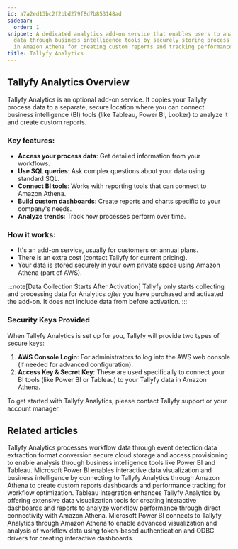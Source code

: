 ```yaml
---
id: a7a2ed13bc2f2bbd279f8d7b853148ad
sidebar:
  order: 1
snippet: A dedicated analytics add-on service that enables users to analyze workflow
  data through business intelligence tools by securely storing process information
  in Amazon Athena for creating custom reports and tracking performance trends.
title: Tallyfy Analytics
---
```


## Tallyfy Analytics Overview

Tallyfy Analytics is an optional add-on service. It copies your Tallyfy process data to a separate, secure location where you can connect business intelligence (BI) tools (like Tableau, Power BI, Looker) to analyze it and create custom reports.

### Key features:

- **Access your process data**: Get detailed information from your workflows.
- **Use SQL queries**: Ask complex questions about your data using standard SQL.
- **Connect BI tools**: Works with reporting tools that can connect to Amazon Athena.
- **Build custom dashboards**: Create reports and charts specific to your company's needs.
- **Analyze trends**: Track how processes perform over time.

### How it works:

- It's an add-on service, usually for customers on annual plans.
- There is an extra cost (contact Tallyfy for current pricing).
- Your data is stored securely in your own private space using Amazon Athena (part of AWS).

:::note[Data Collection Starts After Activation]
Tallyfy only starts collecting and processing data for Analytics *after* you have purchased and activated the add-on. It does not include data from before activation.
:::

### Security Keys Provided

When Tallyfy Analytics is set up for you, Tallyfy will provide two types of secure keys:

1. **AWS Console Login**: For administrators to log into the AWS web console (if needed for advanced configuration).
2. **Access Key & Secret Key**: These are used specifically to connect your BI tools (like Power BI or Tableau) to your Tallyfy data in Amazon Athena.

To get started with Tallyfy Analytics, please contact Tallyfy support or your account manager.


<PageTree />


## Related articles
<CardGrid>
<LinkTitleCard header="<b>Analytics > How Tallyfy Analytics works</b>" href="/products/pro/integrations/analytics/how-does-tallyfy-analytics-process-my-data/" > Tallyfy Analytics processes workflow data through event detection data extraction format conversion secure cloud storage and access provisioning to enable analysis through business intelligence tools like Power BI and Tableau. </LinkTitleCard>
<LinkTitleCard header="<b>Analytics > Power BI</b>" href="/products/pro/integrations/analytics/powerbi/" > Microsoft Power BI enables interactive data visualization and business intelligence by connecting to Tallyfy Analytics through Amazon Athena to create custom reports dashboards and performance tracking for workflow optimization. </LinkTitleCard>
<LinkTitleCard header="<b>Analytics > Tableau</b>" href="/products/pro/integrations/analytics/tableau/" > Tableau integration enhances Tallyfy Analytics by offering extensive data visualization tools for creating interactive dashboards and reports to analyze workflow performance through direct connectivity with Amazon Athena. </LinkTitleCard>
<LinkTitleCard header="<b>Powerbi > Connect Power BI</b>" href="/products/pro/integrations/analytics/powerbi/how-to-analyze-tallyfy-workflows-with-power-bi/" > Microsoft Power BI connects to Tallyfy Analytics through Amazon Athena to enable advanced visualization and analysis of workflow data using token-based authentication and ODBC drivers for creating interactive dashboards. </LinkTitleCard>
</CardGrid>